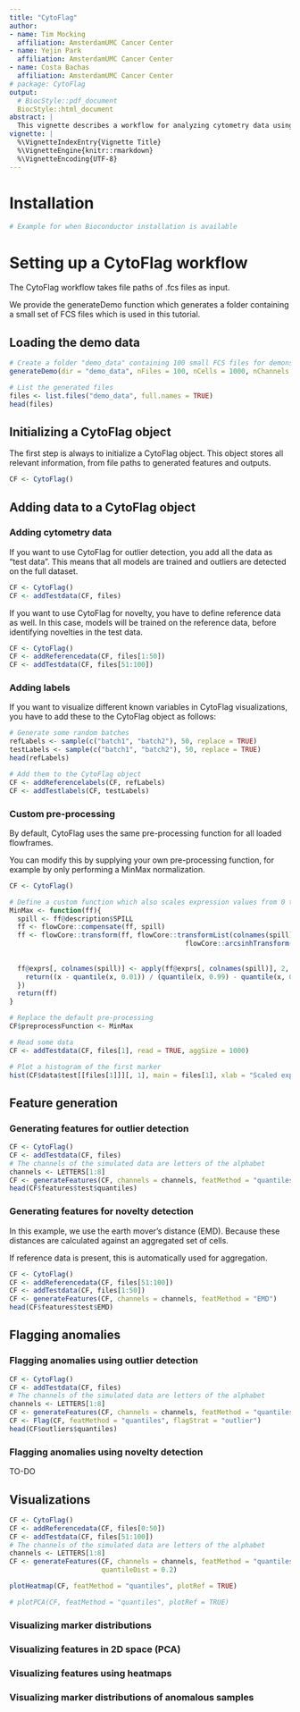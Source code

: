 ```yaml
---
title: "CytoFlag"
author:
- name: Tim Mocking
  affiliation: AmsterdamUMC Cancer Center
- name: Yejin Park
  affiliation: AmsterdamUMC Cancer Center
- name: Costa Bachas
  affiliation: AmsterdamUMC Cancer Center
# package: CytoFlag
output:
  # BiocStyle::pdf_document
  BiocStyle::html_document
abstract: |
  This vignette describes a workflow for analyzing cytometry data using CytoFlag.
vignette: |
  %\VignetteIndexEntry{Vignette Title}
  %\VignetteEngine{knitr::rmarkdown}
  %\VignetteEncoding{UTF-8}
---
```


# Installation

```r
# Example for when Bioconductor installation is available
```

# Setting up a CytoFlag workflow

The CytoFlag workflow takes file paths of .fcs files as input. 

We provide the generateDemo function which generates a folder containing a small
set of FCS files which is used in this tutorial.

## Loading the demo data

```r
# Create a folder "demo_data" containing 100 small FCS files for demonstration
generateDemo(dir = "demo_data", nFiles = 100, nCells = 1000, nChannels = 8)

# List the generated files
files <- list.files("demo_data", full.names = TRUE)
head(files)
```

## Initializing a CytoFlag object

The first step is always to initialize a CytoFlag object. This object stores all 
relevant information, from file paths to generated features and outputs.

```r
CF <- CytoFlag()
```

## Adding data to a CytoFlag object

### Adding cytometry data

If you want to use CytoFlag for outlier detection, you add all the data as 
"test data". This means that all models are trained and outliers are detected
on the full dataset.

```r
CF <- CytoFlag()
CF <- addTestdata(CF, files) 
```

If you want to use CytoFlag for novelty, you have to define reference data as
well. In this case, models will be trained on the reference data, before identifying
novelties in the test data.

```r
CF <- CytoFlag()
CF <- addReferencedata(CF, files[1:50]) 
CF <- addTestdata(CF, files[51:100]) 
```

### Adding labels

If you want to visualize different known variables in CytoFlag visualizations,
you have to add these to the CytoFlag object as follows:

```r
# Generate some random batches
refLabels <- sample(c("batch1", "batch2"), 50, replace = TRUE)
testLabels <- sample(c("batch1", "batch2"), 50, replace = TRUE)
head(refLabels)
```

```r
# Add them to the CytoFlag object
CF <- addReferencelabels(CF, refLabels)
CF <- addTestlabels(CF, testLabels)
```

### Custom pre-processing

By default, CytoFlag uses the same pre-processing function for all loaded 
flowframes. 

You can modify this by supplying your own pre-processing function, for example
by only performing a MinMax normalization.

```r
CF <- CytoFlag()

# Define a custom function which also scales expression values from 0 to 1
MinMax <- function(ff){
  spill <- ff@description$SPILL
  ff <- flowCore::compensate(ff, spill)
  ff <- flowCore::transform(ff, flowCore::transformList(colnames(spill), 
                                            flowCore::arcsinhTransform(a = 0, 
                                                                       b = 1/150, 
                                                                       c = 0)))
  ff@exprs[, colnames(spill)] <- apply(ff@exprs[, colnames(spill)], 2, function(x){
    return((x - quantile(x, 0.01)) / (quantile(x, 0.99) - quantile(x, 0.01)))
  })
  return(ff)
}

# Replace the default pre-processing
CF$preprocessFunction <- MinMax

# Read some data
CF <- addTestdata(CF, files[1], read = TRUE, aggSize = 1000)

# Plot a histogram of the first marker
hist(CF$data$test[[files[1]]][, 1], main = files[1], xlab = "Scaled expression")
```

## Feature generation

### Generating features for outlier detection

```r
CF <- CytoFlag() 
CF <- addTestdata(CF, files)
# The channels of the simulated data are letters of the alphabet
channels <- LETTERS[1:8]
CF <- generateFeatures(CF, channels = channels, featMethod = "quantiles")
head(CF$features$test$quantiles)
```

### Generating features for novelty detection

In this example, we use the earth mover's distance (EMD). Because these distances
are calculated against an aggregated set of cells.

If reference data is present, this is automatically used for aggregation.

```r
CF <- CytoFlag()
CF <- addReferencedata(CF, files[51:100]) 
CF <- addTestdata(CF, files[1:50]) 
CF <- generateFeatures(CF, channels = channels, featMethod = "EMD")
head(CF$features$test$EMD)
```

## Flagging anomalies

### Flagging anomalies using outlier detection

```r
CF <- CytoFlag() 
CF <- addTestdata(CF, files)
# The channels of the simulated data are letters of the alphabet
channels <- LETTERS[1:8]
CF <- generateFeatures(CF, channels = channels, featMethod = "quantiles")
CF <- Flag(CF, featMethod = "quantiles", flagStrat = "outlier")
head(CF$outliers$quantiles)
```

### Flagging anomalies using novelty detection

TO-DO

## Visualizations

```r
CF <- CytoFlag() 
CF <- addReferencedata(CF, files[0:50])
CF <- addTestdata(CF, files[51:100])
# The channels of the simulated data are letters of the alphabet
channels <- LETTERS[1:8]
CF <- generateFeatures(CF, channels = channels, featMethod = "quantiles",
                       quantileDist = 0.2)
```

```r
plotHeatmap(CF, featMethod = "quantiles", plotRef = TRUE)
```
```r
# plotPCA(CF, featMethod = "quantiles", plotRef = TRUE)
```

### Visualizing marker distributions

### Visualizing features in 2D space (PCA)

### Visualizing features using heatmaps

### Visualizing marker distributions of anomalous samples


